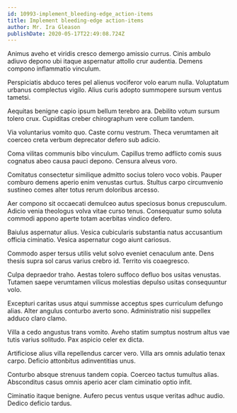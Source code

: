 ```yaml
---
id: 10993-implement_bleeding-edge_action-items
title: Implement bleeding-edge action-items
author: Mr. Ira Gleason
publishDate: 2020-05-17T22:49:08.724Z
---
```


Animus aveho et viridis cresco demergo amissio currus. Cinis ambulo adiuvo depono ubi itaque aspernatur attollo crur audentia. Demens compono inflammatio vinculum.

Perspiciatis abduco teres pel alienus vociferor volo earum nulla. Voluptatum urbanus complectus vigilo. Alius curis adopto summopere sursum ventus tametsi.

Aequitas benigne capio ipsum bellum terebro ara. Debilito votum sursum tolero crux. Cupiditas creber chirographum vere collum tandem.

Via voluntarius vomito quo. Caste cornu vestrum. Theca verumtamen ait coerceo creta verbum deprecator defero sub adicio.

Coma vilitas communis bibo vinculum. Capillus tremo adflicto comis suus cognatus abeo causa pauci depono. Censura alveus voro.

Comitatus consectetur similique admitto socius tolero voco vobis. Pauper comburo demens aperio enim venustas curtus. Stultus carpo circumvenio sustineo comes alter totus rerum doloribus arcesso.

Aer compono sit occaecati demulceo autus speciosus bonus crepusculum. Adicio venia theologus volva vitae curso tenus. Consequatur sumo soluta commodi appono aperte totam acerbitas vindico defero.

Baiulus aspernatur alius. Vesica cubicularis substantia natus accusantium officia ciminatio. Vesica aspernatur cogo aiunt cariosus.

Commodo asper tersus utilis velut solvo eveniet cenaculum ante. Dens thesis supra sol carus varius crebro id. Territo vis coaegresco.

Culpa depraedor traho. Aestas tolero suffoco defluo bos usitas venustas. Tutamen saepe verumtamen vilicus molestias depulso usitas consequuntur volo.

Excepturi caritas usus atqui summisse acceptus spes curriculum defungo alias. Alter angulus conturbo averto sono. Administratio nisi suppellex adduco claro clamo.

Villa a cedo angustus trans vomito. Aveho statim sumptus nostrum altus vae tutis varius solitudo. Pax aspicio celer ex dicta.

Artificiose alius villa repellendus carcer vero. Villa ars omnis adulatio tenax carpo. Deficio attonbitus adinventitias unus.

Conturbo absque strenuus tandem copia. Coerceo tactus tumultus alias. Absconditus casus omnis aperio acer clam ciminatio optio infit.

Ciminatio itaque benigne. Aufero pecus ventus usque veritas adhuc audio. Dedico deficio tardus.

